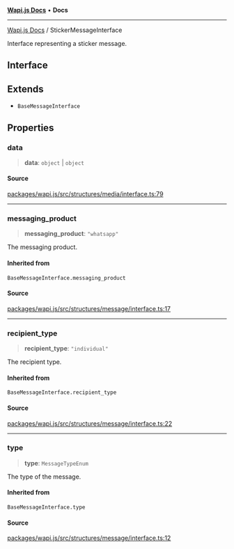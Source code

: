 [**Wapi.js Docs**](../README.mdx) • **Docs**

***

[Wapi.js Docs](../globals.mdx) / StickerMessageInterface

Interface representing a sticker message.

## Interface

## Extends

- `BaseMessageInterface`

## Properties

### data

> **data**: `object` \| `object`

#### Source

[packages/wapi.js/src/structures/media/interface.ts:79](https://github.com/sarthakjdev/wapi.js/packages/wapi.js/src/structures/media/interface.ts?at=55950734d72fca04a6c87f7236ee551d251cec7e#line=79)

***

### messaging\_product

> **messaging\_product**: `"whatsapp"`

The messaging product.

#### Inherited from

`BaseMessageInterface.messaging_product`

#### Source

[packages/wapi.js/src/structures/message/interface.ts:17](https://github.com/sarthakjdev/wapi.js/packages/wapi.js/src/structures/message/interface.ts?at=55950734d72fca04a6c87f7236ee551d251cec7e#line=17)

***

### recipient\_type

> **recipient\_type**: `"individual"`

The recipient type.

#### Inherited from

`BaseMessageInterface.recipient_type`

#### Source

[packages/wapi.js/src/structures/message/interface.ts:22](https://github.com/sarthakjdev/wapi.js/packages/wapi.js/src/structures/message/interface.ts?at=55950734d72fca04a6c87f7236ee551d251cec7e#line=22)

***

### type

> **type**: `MessageTypeEnum`

The type of the message.

#### Inherited from

`BaseMessageInterface.type`

#### Source

[packages/wapi.js/src/structures/message/interface.ts:12](https://github.com/sarthakjdev/wapi.js/packages/wapi.js/src/structures/message/interface.ts?at=55950734d72fca04a6c87f7236ee551d251cec7e#line=12)
